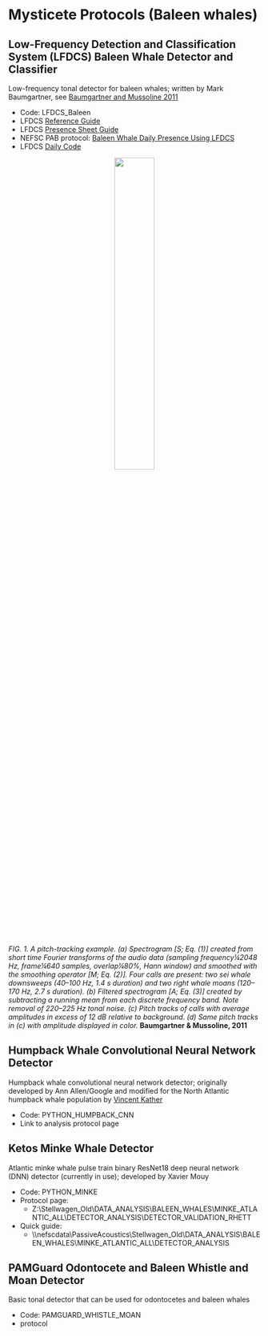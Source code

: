 # Mysticete Protocols (Baleen whales)

## Low-Frequency Detection and Classification System (LFDCS) Baleen Whale Detector and Classifier

Low-frequency tonal detector for baleen whales; written by Mark Baumgartner, see [Baumgartner and Mussoline 2011](https://www.researchgate.net/publication/51123050_A_generalized_baleen_whale_call_detection_and_classification_system)

* Code: LFDCS\_Baleen  
* LFDCS [Reference Guide](https://drive.google.com/drive/folders/1q2F86g0XxUYJCpds9JWpFa5KttKyvD19)  
* LFDCS [Presence Sheet Guide](https://docs.google.com/spreadsheets/d/1PoBflBAnKbVKeEK-lx_Qn94nOcWijwO-/edit?gid=2143957491#gid=2143957491)  
* NEFSC PAB protocol: [Baleen Whale Daily Presence Using LFDCS](https://docs.google.com/document/d/1JI9u8pTyhnNcRHlot0QZoYwUbd2FcMoM1VBZtBUbivw/edit?tab=t.0#heading=h.guep3v7b1sn3)  
* LFDCS [Daily Code](https://docs.google.com/document/d/1GwK33xLCXwW29Hj-thr5v6K8ST2QazoQuDZD-Qse-lw/edit?tab=t.0)

<div align=center>
![](/figs/Software_detectors/Baumgartner_Mussoline_2011.PNG){width=40%}\
<div align=left>
*FIG. 1. A pitch-tracking example. (a) Spectrogram [S; Eq. (1)] created from short time Fourier transforms of the audio data (sampling frequency¼2048 Hz, frame¼640 samples, overlap¼80%, Hann window) and smoothed with the smoothing operator [M; Eq. (2)]. Four calls are present: two sei whale downsweeps (40–100 Hz, 1.4 s duration) and two right whale moans (120–170 Hz, 2.7 s duration). (b) Filtered spectrogram [A; Eq. (3)] created by subtracting a running mean from each discrete frequency band. Note removal of 220–225 Hz tonal noise. (c) Pitch tracks of calls with average amplitudes in excess of 12 dB relative to background. (d) Same pitch tracks in (c) with amplitude displayed in color.* **Baumgartner & Mussoline, 2011**


## Humpback Whale Convolutional Neural Network Detector 

Humpback whale convolutional neural network detector; originally developed by Ann Allen/Google and modified for the North Atlantic humpback whale population by [Vincent Kather](https://pubs.aip.org/asa/jasa/article/155/3/2050/3271347/Development-of-a-machine-learning-detector-for)

* Code: PYTHON\_HUMPBACK\_CNN  
* Link to analysis protocol page

## Ketos Minke Whale Detector

Atlantic minke whale pulse train binary ResNet18 deep neural network (DNN) detector (currently in use); developed by Xavier Mouy

* Code: PYTHON\_MINKE  
* Protocol page:  
  * Z:\\Stellwagen\_Old\\DATA\_ANALYSIS\\BALEEN\_WHALES\\MINKE\_ATLANTIC\_ALL\\DETECTOR\_ANALYSIS\\DETECTOR\_VALIDATION\_RHETT  
* Quick guide:  
  * \\\\nefscdata\\PassiveAcoustics\\Stellwagen\_Old\\DATA\_ANALYSIS\\BALEEN\_WHALES\\MINKE\_ATLANTIC\_ALL\\DETECTOR\_ANALYSIS

## PAMGuard Odontocete and Baleen Whistle and Moan Detector

Basic tonal detector that can be used for odontocetes and baleen whales

* Code: PAMGUARD\_WHISTLE\_MOAN  
* protocol